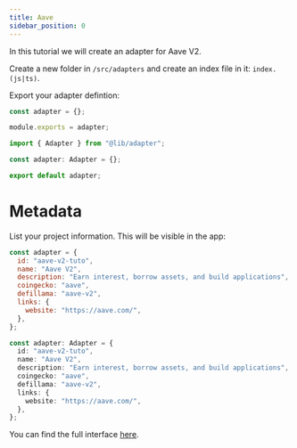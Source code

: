 ```yaml
---
title: Aave
sidebar_position: 0
---
```



In this tutorial we will create an adapter for Aave V2.

Create a new folder in `/src/adapters` and create an index file in it: `index.(js|ts)`.

Export your adapter defintion:

<Tabs>
<TabItem value="js" label="JavaScript">

```js title="/src/adapters/aave-v2-tuto/index.js"
const adapter = {};

module.exports = adapter;
```

</TabItem>
<TabItem value="ts" label="Typescript">

```ts title="/src/adapters/aave-v2-tuto/index.js"
import { Adapter } from "@lib/adapter";

const adapter: Adapter = {};

export default adapter;
```

</TabItem>
</Tabs>

# Metadata

List your project information. This will be visible in the app:

<Tabs>
<TabItem value="js" label="JavaScript">

```js title="/src/adapters/aave-v2-tuto/index.js"
const adapter = {
  id: "aave-v2-tuto",
  name: "Aave V2",
  description: "Earn interest, borrow assets, and build applications",
  coingecko: "aave",
  defillama: "aave-v2",
  links: {
    website: "https://aave.com/",
  },
};
```

</TabItem>
<TabItem value="ts" label="Typescript">

```ts title="/src/adapters/aave-v2-tuto/index.js"
const adapter: Adapter = {
  id: "aave-v2-tuto",
  name: "Aave V2",
  description: "Earn interest, borrow assets, and build applications",
  coingecko: "aave",
  defillama: "aave-v2",
  links: {
    website: "https://aave.com/",
  },
};
```

</TabItem>
</Tabs>

You can find the full interface [here](/docs/interface).
